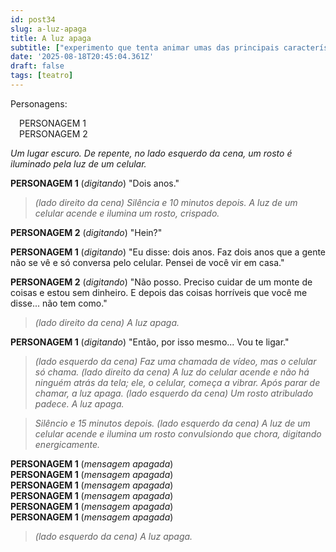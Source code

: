 ```yaml
---
id: post34
slug: a-luz-apaga
title: A luz apaga
subtitle: ["experimento que tenta animar umas das principais características do teatro do absurdo: a desconexão de linguagem."]
date: '2025-08-18T20:45:04.361Z'
draft: false
tags: [teatro]
---
```

Personagens: 

&emsp;PERSONAGEM 1  
&emsp;PERSONAGEM 2

_Um lugar escuro. De repente, no lado esquerdo da cena, um rosto
é iluminado pela luz de um celular._

**PERSONAGEM 1** (_digitando_) "Dois anos."

>_(lado direito da cena) Silência e 10 minutos depois. 
A luz de um celular acende e ilumina um rosto, crispado._

**PERSONAGEM 2** (_digitando_) "Hein?"

**PERSONAGEM 1** (_digitando_) "Eu disse: dois anos. Faz dois anos que a gente não se vê
e só conversa pelo celular. Pensei de você vir em casa."

**PERSONAGEM 2** (_digitando_) "Não posso. Preciso cuidar de um monte de coisas
e estou sem dinheiro. E depois das coisas horríveis que você me disse... não tem como."

>_(lado direito da cena) A luz apaga._

**PERSONAGEM 1** (_digitando_) "Então, por isso mesmo... Vou te ligar."

>_(lado esquerdo da cena) Faz uma chamada de vídeo, mas o celular só chama. 
(lado direito da cena) A luz do celular acende e não há ninguém atrás da tela;
ele, o celular, começa a vibrar. Após parar de chamar, a luz apaga. (lado esquerdo da cena) 
Um rosto atribulado padece. A luz apaga._

>_Silêncio e 15 minutos depois. (lado esquerdo da cena) A luz de um 
celular acende e ilumina um rosto convulsiondo que chora, digitando energicamente._

**PERSONAGEM 1** (_mensagem apagada_)  
**PERSONAGEM 1** (_mensagem apagada_)  
**PERSONAGEM 1** (_mensagem apagada_)  
**PERSONAGEM 1** (_mensagem apagada_)  
**PERSONAGEM 1** (_mensagem apagada_)  
**PERSONAGEM 1** (_mensagem apagada_)  

> _(lado esquerdo da cena) A luz apaga._